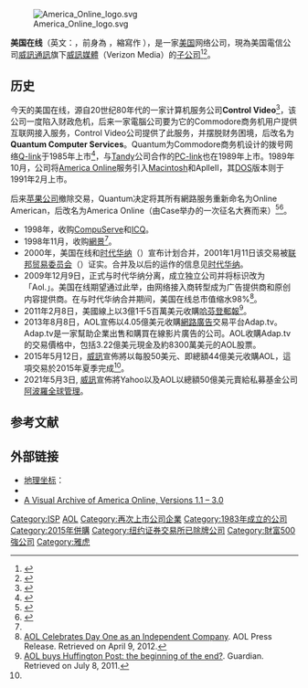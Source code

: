 {{NoteTA
|T=zh-hans:美国在线; zh-hant:美國線上;
|1=zh-hans:美国在线; zh-hant:美國線上;
|G1=IT
}}
{{Infobox company
| company_name      = 美国在线
| company_name_en   = AOL Inc.
| company_logo      = File:AOL logo.svg
| logo_size         = 200px
| company_type      = [[子公司|子公司]]
| company_slogan    = 
| predecessor       = Control Video Corporation<small>（1983年－1985年）</small> <br /> Quantum Computer Services<small>（1985年－1991年）</small> <br /> America Online<small>（1991年－2009年）</small>
| foundation        = {{start date and age|1983}}<ref>{{cite web|url=https://web.archive.org/web/20090603001059/http://www.historyoftheinternet.com/chap5.html|title=1989: Quantum Computer Services Is Reborn as America Online|archive-date=2009-06-03}}</ref>
| location          = {{USA}}[[纽约|纽约]] 
| key_people        = {{le|提姆·阿姆斯壯|Tim Armstrong (executive)}}（[[首席执行官|首席执行官]]）
| num_employees     = 5600人
| parent            = [[時代華納|美國線上時代華納]]{{small|（2000年－2006年）}}<br>[[威訊通訊|威訊通訊]]{{small|（2015年－2017年）}}<br>[[威訊媒體|威訊媒體]]{{small|（2017年年－2021年）}}<br>[[阿波羅全球管理|阿波羅全球管理]]{{small|（2021年－）}}
| industry          = [[大眾媒體|媒體]]<br />[[搜索引擎|搜索引擎]]<br />[[電腦軟體|電腦軟體]]<br />[[技術|技術]]
| products          = 
| homepage          = {{URL|https://www.aol.com/}}
}}
[[File:America_Online_logo.svg|thumb]]

'''美国在线'''（英文：{{lang|en|AOL Inc.}}，前身為 {{lang|en|'''A'''merica '''O'''n'''l'''ine}}，縮寫作 {{lang|en|'''AOL'''}}），是一家[[美国|美国]]网络公司，現為美国電信公司[[威訊通訊|威訊通訊]]旗下[[威訊媒體|威訊媒體]]（Verizon Media）的[[子公司|子公司]]<ref name="buyout-cnbc">{{cite news|last1=Imbert|first1=Fred|title=Verizon to buy AOL for $4.4B; AOL shares soar|url=http://www.cnbc.com/id/102670331|publisher=[[CNBC|CNBC]]|access-date=2015-05-12|date=2015-05-12}}</ref><ref>{{cite web|last=Sawers |first=Paul |url=http://venturebeat.com/2015/06/23/verizon-completes-4-4b-acquisition-of-aol/ |title=Verizon completes $4.4B acquisition of AOL |website=''[[VentureBeat|VentureBeat]]'' |date=2015-06-23 |accessdate=2015-06-23}}</ref>。

==历史==
今天的美国在线，源自20世纪80年代的一家计算机服务公司'''Control Video'''<ref name=history>{{cite news|title=A Brief History of AOL|author=David Lumb|work=Fast Company|url=http://www.fastcompany.com/3046194/fast-feed/a-brief-history-of-aol|date=May 12, 2015|accessdate=May 12, 2015}}</ref>，该公司一度陷入财政危机，后来一家電腦公司要为它的Commodore商务机用户提供互联网接入服务，Control Video公司提供了此服务，并摆脱财务困境，后改名为'''Quantum Computer Services'''。Quantum为Commodore商务机设计的拨号网络[[Q-link|Q-link]]于1985年上市<ref>{{cite news|title=A Brief History of AOL |url=http://www.fastcompany.com/3046194/fast-feed/a-brief-history-of-aol |date=May 12, 2015 |accessdate=May 12, 2015}}</ref>，与[[Tandy|Tandy]]公司合作的[[PC-link|PC-link]]也在1989年上市。1989年10月，公司将[[America_Online|America Online]]服务引入[[Macintosh|Macintosh]]和AplleⅡ，其[[DOS|DOS]]版本则于1991年2月上市。

后来[[苹果公司|苹果公司]]撤除交易，Quantum决定将其所有網路服务重新命名为Online American，后改名为America Online（由Case举办的一次征名大赛而来）<ref>{{cite web |url=http://www.thocp.net/timeline/1989.htm |title=History of Computing Industrial Era (1985–1990) |work=The History of Computing Project |accessdate=September 24, 2005 |date=March 20, 2006 | archiveurl= https://web.archive.org/web/20051103111647/http://www.thocp.net/timeline/1989.htm| archivedate= 3 November 2005 <!--DASHBot-->| deadurl= no}}</ref><ref>{{cite web |url=http://apple2history.org/history/ah22.html |title=Apple II history chapter 22 |date=December 31, 2002 |accessdate=September 24, 2005 |archiveurl=https://web.archive.org/web/20050828233812/http://apple2history.org/history/ah22.html |archivedate=2005年8月28日 |deadurl=yes }}</ref>。

* 1998年，收购[[CompuServe|CompuServe]]和[[ICQ|ICQ]]。
* 1998年11月，收购[[網景|網景]]<ref name=history />。
* 2000年，美国在线和[[时代华纳|时代华纳]]（{{lang|en|Time Warner}}）宣布计划合并，2001年1月11日该交易被[[联邦贸易委员会|联邦贸易委员会]]（{{lang|en|Federal Trade Commission}}）证实。合并及以后的运作的信息见[[时代华纳|时代华纳]]。
* 2009年12月9日，正式与时代华纳分离，成立独立公司并将标识改为「Aol.」。美国在线期望通过此举，由网络接入商转型成为广告提供商和原创内容提供商。在与时代华纳合并期间，美国在线总市值缩水98%<ref>[http://corp.aol.com/2009/12/10/aol-celebrates-day-one-as-an-independent-company/ AOL Celebrates Day One as an Independent Company].  AOL Press Release. Retrieved on April 9, 2012.</ref>。
* 2011年2月8日，美國線上以3億1千5百萬美元收購[[哈芬登郵報|哈芬登郵報]]<ref>[http://www.guardian.co.uk/media/pda/2011/feb/07/aol-buys-huffington-post AOL buys Huffington Post: the beginning of the end?]. Guardian. Retrieved on July 8, 2011.</ref>。
* 2013年8月8日，AOL宣佈以4.05億美元收購[[網路廣告|網路廣告]]交易平台Adap.tv。Adap.tv是一家幫助企業出售和購買在線影片廣告的公司。AOL收購Adap.tv的交易價格中，包括3.22億美元現金及約8300萬美元的AOL股票。
* 2015年5月12日，[[威訊|威訊]]宣佈將以每股50美元、即總額44億美元收購AOL，這項交易於2015年夏季完成<ref name="buyout-cnbc" />。
* 2021年5月3日, [[威訊|威訊]]宣佈將Yahoo以及AOL以總額50億美元賣給私募基金公司[[阿波羅全球管理|阿波羅全球管理]]。

== 参考文献 ==
{{Reflist|30em}}

== 外部链接 ==
* [[地理坐标|地理坐标]]：{{coord|40.7308|-73.9914|type:landmark_region:US-NY|display=inline,title}}
* {{Official website|https://www.oath.com/}}
* [http://14forums.blogspot.com/2013/06/14forums.html A Visual Archive of America Online, Versions 1.1 – 3.0]

{{AOL Inc.}}
{{Web search engines navbox}}

[[Category:ISP|Category:ISP]]
[[Category:AOL|]]
[[Category:再次上市公司企業|Category:再次上市公司企業]]
[[Category:1983年成立的公司|Category:1983年成立的公司]]
[[Category:2015年併購|Category:2015年併購]]
[[Category:纽约证券交易所已除牌公司|Category:纽约证券交易所已除牌公司]]
[[Category:財富500強公司|Category:財富500強公司]]
[[Category:雅虎|Category:雅虎]]